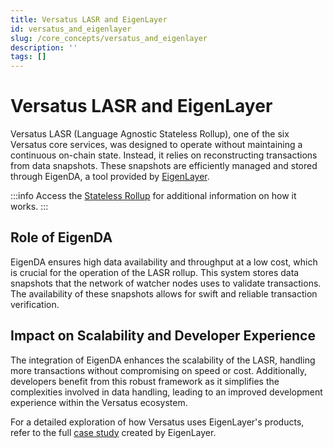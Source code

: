 ```yaml
---
title: Versatus LASR and EigenLayer
id: versatus_and_eigenlayer
slug: /core_concepts/versatus_and_eigenlayer
description: ''
tags: []
---
```


# Versatus LASR and EigenLayer

Versatus LASR (Language Agnostic Stateless Rollup), one of the six Versatus core services, was designed to operate without maintaining a continuous on-chain state. Instead, it relies on reconstructing transactions from data snapshots. These snapshots are efficiently managed and stored through EigenDA, a tool provided by [EigenLayer](https://www.eigenlayer.xyz/).

:::info
  Access the [Stateless Rollup](/core_concepts/stateless-rollup) for additional information on how it works.
:::

## Role of EigenDA

EigenDA ensures high data availability and throughput at a low cost, which is crucial for the operation of the LASR rollup. This system stores data snapshots that the network of watcher nodes uses to validate transactions. The availability of these snapshots allows for swift and reliable transaction verification.

## Impact on Scalability and Developer Experience

The integration of EigenDA enhances the scalability of the LASR, handling more transactions without compromising on speed or cost. Additionally, developers benefit from this robust framework as it simplifies the complexities involved in data handling, leading to an improved development experience within the Versatus ecosystem.

For a detailed exploration of how Versatus uses EigenLayer's products, refer to the full [case study](https://www.blog.eigenlayer.xyz/eigenda-versatus/) created by EigenLayer.